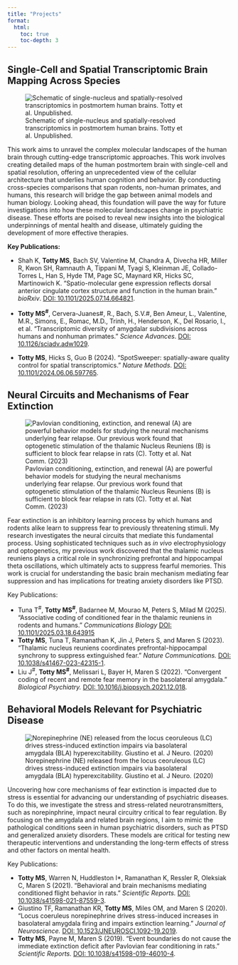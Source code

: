 ```yaml
---
title: "Projects"
format:
  html:
    toc: true
    toc-depth: 3
---
```


## Single-Cell and Spatial Transcriptomic Brain Mapping Across Species
![Schematic of single-nucleus and spatially-resolved transcriptomics in postmortem human brains. Totty et al. Unpublished.](transcriptomics.png)

This work aims to unravel the complex molecular landscapes of the human brain through cutting-edge transcriptomic approaches. This work involves creating detailed maps of the human postmortem brain with single-cell and spatial resolution, offering an unprecedented view of the cellular architecture that underlies human cognition and behavior. By conducting cross-species comparisons that span rodents, non-human primates, and humans, this research will bridge the gap between animal models and human biology. Looking ahead, this foundation will pave the way for future investigations into how these molecular landscapes change in psychiatric disease. These efforts are poised to reveal new insights into the biological underpinnings of mental health and disease, ultimately guiding the development of more effective therapies.

**Key Publications:**

- Shah K, **Totty MS**, Bach SV, Valentine M, Chandra A, Divecha HR, Miller R, Kwon SH, Ramnauth A, Tippani M, Tyagi S, Kleinman JE, Collado-Torres L, Han S, Hyde TM, Page SC, Maynard KR, Hicks SC, Martinowich K. “Spatio-molecular gene expression reflects dorsal anterior cingulate cortex structure and function in the human brain.”  _bioRxiv_. [DOI: 10.1101/2025.07.14.664821](https://www.biorxiv.org/content/10.1101/2025.07.14.664821v1).

- **Totty MS^#^**,  Cervera-Juanes#, R., Bach, S.V.#, Ben Ameur, L., Valentine, M.R., Simons, E., Romac, M.D., Trinh, H., Henderson, K., Del Rosario, I., et al. "Transcriptomic diversity of amygdalar subdivisions across humans and nonhuman primates." _Science Advances_. [DOI: 10.1126/sciadv.adw1029](https://www.science.org/doi/10.1126/sciadv.adw1029).

- **Totty MS**, Hicks S, Guo B (2024). "SpotSweeper: spatially-aware quality control for spatial transcriptomics." _Nature Methods_. [DOI: 10.1101/2024.06.06.597765](https://www.nature.com/articles/s41592-025-02713-3).



## Neural Circuits and Mechanisms of Fear Extinction
![Pavlovian conditioning, extinction, and renewal (A) are powerful behavior models for studying the neural mechanisms underlying fear relapse. Our previous work found that optogenetic stimulation of the thalamic Nucleus Reuniens (B) is sufficient to block fear relapse in rats (C). Totty et al. Nat Comm. (2023)](re_stim.png)

Fear extinction is an inhibitory learning process by which humans and rodents alike learn to suppress fear to previously threatening stimuli. My research investigates the neural circuits that mediate this fundamental process. Using sophisticated techniques such as _in vivo_ electrophysiology and optogenetics, my previous work discovered that the thalamic nucleus reuniens plays a critical role in synchronizing prefrontal and hippocampal theta oscillations, which ultimately acts to suppress fearful memories. This work is crucial for understanding the basic brain mechanism mediating fear suppression and has implications for treating anxiety disorders like PTSD.

Key Publications:

- Tuna T^#^, **Totty MS^#^**, Badarnee M, Mourao M, Peters S, Milad M (2025). "Associative coding of conditioned fear in the thalamic reuniens in rodents and humans." _Communications Biology_ [DOI: 10.1101/2025.03.18.643915](https://www.nature.com/articles/s42003-025-08580-0)
- **Totty MS**, Tuna T, Ramanathan K, Jin J, Peters S, and Maren S (2023). “Thalamic nucleus reuniens coordinates prefrontal-hippocampal synchrony to suppress extinguished fear.” _Nature Communications._ [DOI: 10.1038/s41467-023-42315-1](https://www.nature.com/articles/s41467-023-42315-1).
- Liu J^#^, **Totty MS^#^**, Melissari L, Bayer H, Maren S (2022). “Convergent coding of recent and remote fear memory in the basolateral amygdala.” _Biological Psychiatry._ [DOI: 10.1016/j.biopsych.2021.12.018](https://www.biologicalpsychiatryjournal.com/article/S0006-3223(22)00023-3/fulltext).


## Behavioral Models Relevant for Psychiatric Disease
![Norepinephrine (NE) released from the locus ceoruleous (LC) drives stress-induced extinction impairs via basolateral amygdala (BLA) hyperexcitability. Giustino et al. J Neuro. (2020)](Giustino_etal.png)


Uncovering how core mechanisms of fear extinction is impacted due to stress is essential for advancing our understanding of psychiatric diseases. To do this, we investigate the stress and stress-related neurotransmitters, such as norepinphrine, impact neural circuitry critical to fear regulation. By focusing on the amygdala and related brain regions, I aim to mimic the pathological conditions seen in human psychiatric disorders, such as PTSD and generalized anxiety disorders. These models are critical for testing new therapeutic interventions and understanding the long-term effects of stress and other factors on mental health.


Key Publications:

- **Totty MS**, Warren N, Huddleston I*, Ramanathan K, Ressler R, Oleksiak C, Maren S (2021). “Behavioral and brain mechanisms mediating conditioned flight behavior in rats.” _Scientific Reports._ [DOI: 10.1038/s41598-021-87559-3](https://www.nature.com/articles/s41598-021-87559-3).
- Giustino TF, Ramanathan KR, **Totty MS**, Miles OM, and Maren S (2020). “Locus coeruleus norepinephrine drives stress-induced increases in basolateral amygdala firing and impairs extinction learning.” _Journal of Neuroscience._ [DOI: 10.1523/JNEUROSCI.1092-19.2019](https://www.jneurosci.org/content/40/4/907).
- **Totty MS**, Payne M, Maren S (2019). “Event boundaries do not cause the immediate extinction deficit after Pavlovian fear conditioning in rats.” _Scientific Reports._ [DOI: 10.1038/s41598-019-46010-4](https://www.nature.com/articles/s41598-019-46010-4).

